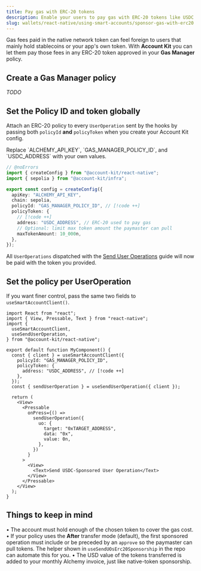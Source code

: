 ```yaml
---
title: Pay gas with ERC-20 tokens
description: Enable your users to pay gas with ERC-20 tokens like USDC via Gas Manager
slug: wallets/react-native/using-smart-accounts/sponsor-gas-with-erc20
---
```


Gas fees paid in the native network token can feel foreign to users that mainly hold stablecoins or your app's own token. With **Account Kit** you can let them pay those fees in any ERC-20 token approved in your **Gas Manager** policy.

## Create a Gas Manager policy

_TODO_

## Set the Policy ID and token globally

Attach an ERC-20 policy to every `UserOperation` sent by the hooks by passing both `policyId` **and** `policyToken` when you create your Account Kit config.

<Tip>
  Replace `ALCHEMY_API_KEY`, `GAS_MANAGER_POLICY_ID`, and `USDC_ADDRESS` with
  your own values.
</Tip>

```ts twoslash config.ts
// @noErrors
import { createConfig } from "@account-kit/react-native";
import { sepolia } from "@account-kit/infra";

export const config = createConfig({
  apiKey: "ALCHEMY_API_KEY",
  chain: sepolia,
  policyId: "GAS_MANAGER_POLICY_ID", // [!code ++]
  policyToken: {
    // [!code ++]
    address: "USDC_ADDRESS", // ERC-20 used to pay gas
    // Optional: limit max token amount the paymaster can pull
    maxTokenAmount: 10_000n,
  },
});
```

All `UserOperations` dispatched with the [Send User Operations](/wallets/react-native/using-smart-accounts/send-user-operations) guide will now be paid with the token you provided.

## Set the policy per UserOperation

If you want finer control, pass the same two fields to `useSmartAccountClient()`.

```tsx twoslash
import React from "react";
import { View, Pressable, Text } from "react-native";
import {
  useSmartAccountClient,
  useSendUserOperation,
} from "@account-kit/react-native";

export default function MyComponent() {
  const { client } = useSmartAccountClient({
    policyId: "GAS_MANAGER_POLICY_ID",
    policyToken: {
      address: "USDC_ADDRESS", // [!code ++]
    },
  });
  const { sendUserOperation } = useSendUserOperation({ client });

  return (
    <View>
      <Pressable
        onPress={() =>
          sendUserOperation({
            uo: {
              target: "0xTARGET_ADDRESS",
              data: "0x",
              value: 0n,
            },
          })
        }
      >
        <View>
          <Text>Send USDC-Sponsored User Operation</Text>
        </View>
      </Pressable>
    </View>
  );
}
```

## Things to keep in mind

• The account must hold enough of the chosen token to cover the gas cost.
• If your policy uses the **After** transfer mode (default), the first sponsored operation must include or be preceded by an `approve` so the paymaster can pull tokens. The helper shown in `useSendUOsErc20Sponsorship` in the repo can automate this for you.
• The USD value of the tokens transferred is added to your monthly Alchemy invoice, just like native-token sponsorship.
